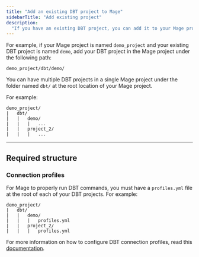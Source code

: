 ```yaml
---
title: "Add an existing DBT project to Mage"
sidebarTitle: "Add existing project"
description:
  "If you have an existing DBT project, you can add it to your Mage project."
---
```


For example, if your Mage project is named `demo_project` and your existing DBT
project is named `demo`, add your DBT project in the Mage project under the
following path:

```
demo_project/dbt/demo/
```

You can have multiple DBT projects in a single Mage project under the folder
named `dbt/` at the root location of your Mage project.

For example:

```
demo_project/
|   dbt/
|   |   demo/
|   |   |   ...
|   |   project_2/
|   |   |   ...
```

---

## Required structure

### Connection profiles

For Mage to properly run DBT commands, you must have a `profiles.yml` file at
the root of each of your DBT projects. For example:

```
demo_project/
|   dbt/
|   |   demo/
|   |   |   profiles.yml
|   |   project_2/
|   |   |   profiles.yml
```

For more information on how to configure DBT connection profiles, read this
[documentation](https://github.com/mage-ai/mage-ai/blob/master/docs/guides/dbt/connection_profiles.md).
